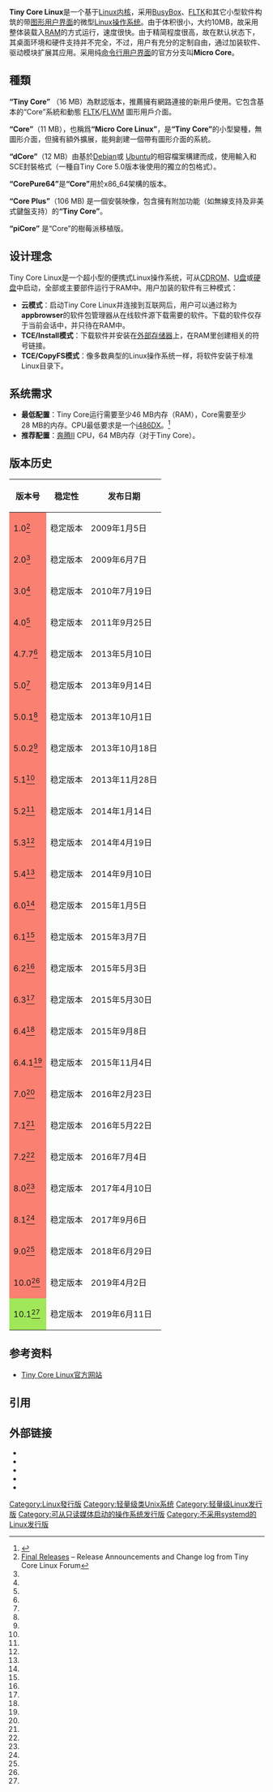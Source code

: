 {{Update|time=2019-10-20}}
{{NoteTA|G1=IT}}
{{Infobox OS
| name                   = Tiny Core Linux
| logo                   = tcl logo.png
| logo_size              = 150px
| screenshot             = Tiny Core Linux Desktop.png
| screenshot_size        = 250px
| caption                = Tiny Core Linux 5.0 桌面
| family                 =
| source_model           = [[开放源代碼|开放源代碼]]
| latest_release_version = 13.1 <ref name="cores-13.1">{{cite web|title=Tiny Core v13.1|url=http://forum.tinycorelinux.net/index.php/topic,25743.0.html|publisher=Tiny Core Linux Forum|accessdate=2022-05-08}}</ref>
| latest_release_date    = {{Release date and age|2022|05|08}}
| language               = [[英文|英文]]
| kernel_type            = [[整塊性核心|整塊性核心]]
| userland               = [[BusyBox|BusyBox]]
| ui                     = [[FLWM|FLWM]]
| working_state          = 活躍
| website                = {{URL|tinycorelinux.net}}
| supported_platforms    = [[x86|x86]]、[[x86-64|x86-64]]、[[ARM架構|ARMv7]]、[[树莓派|树莓派]]
| updatemodel            = 
| package_manager        = appbrowser（圖形使用者介面）／tce（命令列介面）
| license                = [[GNU通用公共许可证#GPLv2|GPL v2]]<ref>{{cite web|title=Frequently Asked Questions: License|url=http://tinycorelinux.net/faq.html#license|accessdate=2012-06-06|author=Robert Shingledecker|archive-date=2013-01-15|archive-url=https://web.archive.org/web/20130115173844/http://tinycorelinux.net/faq.html#license|dead-url=yes}}</ref>
}}
'''Tiny Core Linux'''是一个基于[[Linux|Linux]][[内核|内核]]，采用[[BusyBox|BusyBox]]、[[FLTK|FLTK]]和其它小型软件构筑的带[[图形用户界面|图形用户界面]]的微型[[Linux|Linux]][[操作系统|操作系统]]。由于体积很小，大约10MB，故采用整体装载入[[隨機存取記憶體|RAM]]的方式运行，速度很快。由于精简程度很高，故在默认状态下，其桌面环境和硬件支持并不完全，不过，用户有充分的定制自由，通过加装软件、驱动模块扩展其应用。采用纯[[命令行用户界面|命令行用户界面]]的官方分支叫'''Micro Core'''。

==種類==
'''“Tiny Core”''' （16 MB）為默認版本，推薦擁有網路連接的新用戶使用。它包含基本的“Core”系統和動態 [[FLTK|FLTK]]/[[FLWM|FLWM]] 圖形用戶介面。

'''“Core”'''（11 MB），也稱爲'''“Micro Core Linux”'''，是'''“Tiny Core”'''的小型變種，無圖形介面，但擁有額外擴展，能夠創建一個帶有圖形介面的系統。

'''“dCore”'''（12 MB）由基於[[Debian|Debian]]或 [[Ubuntu|Ubuntu]]的相容檔案構建而成，使用輸入和SCE封裝格式（一種自Tiny Core 5.0版本後使用的獨立的包格式）。

'''“CorePure64”'''是'''“Core”'''用於x86_64架構的版本。

'''“Core Plus”'''（106 MB) 是一個安裝映像，包含擁有附加功能（如無線支持及非美式鍵盤支持）的'''“Tiny Core”'''。

'''“piCore”''' 是“Core”的樹莓派移植版。

==设计理念==
Tiny Core Linux是一个超小型的便携式Linux操作系统，可从[[CDROM|CDROM]]、[[U盘|U盘]]或[[硬盘|硬盘]]中启动，全部或主要部件运行于RAM中。用户加装的软件有三种模式：
*'''云模式'''：启动Tiny Core Linux并连接到互联网后，用户可以通过称为'''appbrowser'''的软件包管理器从在线软件源下载需要的软件。下载的软件仅存于当前会话中，并只待在RAM中。
*'''TCE/Install模式'''：下载软件并安装在[[外部存储器|外部存储器]]上，在RAM里创建相关的符号链接。
*'''TCE/CopyFS模式'''：像多数典型的Linux操作系统一样，将软件安装于标准Linux目录下。

==系统需求==
*'''最低配置'''：Tiny Core运行需要至少46 MB内存（RAM），Core需要至少28 MB的内存。CPU最低要求是一个[[Intel_80486|i486DX]]。<ref name="req">{{cite web|title=Frequently Asked Questions: What are the minimum requirements?|url=http://distro.ibiblio.org/tinycorelinux/faq.html#req|accessdate=September 13, 2012|author=Robert Shingledecker|archive-url=https://web.archive.org/web/20160504003919/http://distro.ibiblio.org/tinycorelinux/faq.html#req|archive-date=2016-05-04|dead-url=yes}}</ref>
*'''推荐配置'''：[[奔腾II|奔腾II]] CPU，64 MB内存（对于Tiny Core）。

== 版本历史 ==
{| class="wikitable sortable"
|-
! 版本号
! 稳定性
! 发布日期
|-
| style="background-color:Salmon;"| 1.0<ref name="FinalReleases">[http://forum.tinycorelinux.net/index.php/board,31.0.html Final Releases] {{Wayback|url=http://forum.tinycorelinux.net/index.php/board,31.0.html |date=20150508040037 }} – Release Announcements and Change log from Tiny Core Linux Forum</ref>
| 稳定版本
| 2009年1月5日
|-
| style="background-color:Salmon;"| 2.0<ref name="FinalReleases" />
| 稳定版本
| 2009年6月7日
|-
| style="background-color:Salmon;"| 3.0<ref name="FinalReleases" />
| 稳定版本
| 2010年7月19日
|-
| style="background-color:Salmon;"| 4.0<ref name="FinalReleases" />
| 稳定版本
| 2011年9月25日
|-
| style="background:Salmon;"| 4.7.7<ref name="FinalReleases" />
| 稳定版本
| 2013年5月10日
|-
| style="background:Salmon;"| 5.0<ref name="FinalReleases" />
| 稳定版本
| 2013年9月14日
|-
| style="background:Salmon;"| 5.0.1<ref name="FinalReleases" />
| 稳定版本
| 2013年10月1日
|-
| style="background:Salmon;"| 5.0.2<ref name="FinalReleases" />
| 稳定版本
| 2013年10月18日
|-
| style="background:Salmon;"| 5.1<ref name="FinalReleases" />
| 稳定版本
| 2013年11月28日
|-
| style="background:Salmon;"| 5.2<ref name="FinalReleases" />
| 稳定版本
| 2014年1月14日
|-
| style="background:Salmon;"| 5.3<ref name="FinalReleases" />
| 稳定版本
| 2014年4月19日
|-
| style="background:Salmon;"| 5.4<ref name="FinalReleases" />
| 稳定版本
| 2014年9月10日
|-
| style="background:Salmon;"| 6.0<ref name="FinalReleases" />
| 稳定版本
| 2015年1月5日
|-
| style="background:Salmon;"| 6.1<ref name="FinalReleases" />
| 稳定版本
| 2015年3月7日
|-
| style="background:Salmon;"| 6.2<ref name="FinalReleases" />
| 稳定版本
| 2015年5月3日
|-
| style="background:Salmon;"| 6.3<ref name="FinalReleases" />
| 稳定版本
| 2015年5月30日
|-
| style="background:Salmon;"| 6.4<ref name="FinalReleases" />
| 稳定版本
| 2015年9月8日
|-
| style="background:Salmon;"| 6.4.1<ref name="FinalReleases" />
| 稳定版本
| 2015年11月4日
|-
| style="background:Salmon;"| 7.0<ref name="FinalReleases" />
| 稳定版本
| 2016年2月23日
|-
| style="background:Salmon;"| 7.1<ref name="FinalReleases" />
| 稳定版本
| 2016年5月22日
|-
| style="background:Salmon;"| 7.2<ref name="FinalReleases" />
|稳定版本
| 2016年7月4日
|-
| style="background:Salmon;"| 8.0<ref name="FinalReleases" />
|稳定版本
| 2017年4月10日
|-
| style="background:Salmon;"| 8.1<ref name="FinalReleases" />
|稳定版本
| 2017年9月6日
|-
| style="background:Salmon;"| 9.0<ref name="FinalReleases" />
|稳定版本
| 2018年6月29日
|-
| style="background:Salmon;"| 10.0<ref name="FinalReleases" />
|稳定版本
| 2019年4月2日
|-
| style="background:#A0E75A;"| 10.1<ref name="FinalReleases" />
|稳定版本
| 2019年6月11日
|}

==参考资料==
*[http://distro.ibiblio.org/tinycorelinux/  Tiny Core Linux官方网站]{{Wayback|url=http://distro.ibiblio.org/tinycorelinux/ |date=20140108072342 }}

== 引用 ==
{{reflist|colwidth=30em}}

== 外部链接 ==
* {{Official website|http://tinycorelinux.net}}
* {{DistroWatch|tinycore|NAME=Tiny Core Linux}}
* {{cite news|last=Ferrill|first=Paul|title=Tiny Core Linux -- A Minimal Distro with Big Possibilities|url=http://www.linuxplanet.com/linuxplanet/reviews/6702/1/|accessdate=September 13, 2012|newspaper=LinuxPlanet|date=March 19, 2009|archive-date=2012-05-12|archive-url=https://www.webcitation.org/67beRsfKW?url=http://www.linuxplanet.com/linuxplanet/reviews/6702/1/|dead-url=no}}
* {{cite web|title=Tiny Core Linux Wiki|url=http://wiki.tinycorelinux.net/|accessdate=September 13, 2012|archive-url=https://web.archive.org/web/20111221024831/http://wiki.tinycorelinux.net/|archive-date=2011-12-21|dead-url=yes}}
* {{cite news|last=Bernard|first=Joey|title=Tiny Core Linux|url=http://www.linuxjournal.com/article/11023|accessdate=September 13, 2012|newspaper=Linux Journal|date=Sep 1, 2011|archive-date=2015-06-10|archive-url=https://web.archive.org/web/20150610023109/http://www.linuxjournal.com/article/11023|dead-url=no}}

{{Linux distributions}}

[[Category:Linux發行版|Category:Linux發行版]]
[[Category:轻量级类Unix系统|Category:轻量级类Unix系统]]
[[Category:轻量级Linux发行版|Category:轻量级Linux发行版]]
[[Category:可从只读媒体启动的操作系统发行版|Category:可从只读媒体启动的操作系统发行版]]
[[Category:不采用systemd的Linux发行版|Category:不采用systemd的Linux发行版]]
